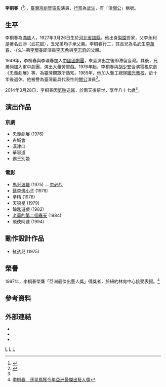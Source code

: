 {{藝人
| 姓名 = 李桐春
| 類型 = 男藝人
| 圖片 = 
| 圖片尺寸 = 
| 圖片簡介 = 
| 本名 = 
| 羅馬拼音 = Tung Chun Li
| 英文名 =
| 綽號 =
| 國籍 = [[中華民國|中華民國]]
| 籍貫 =
| 出生日期 = {{birth date|1927|3|26}}
| 出生地點 = {{ROC}}[[河北省|河北省]][[雄縣|雄縣]]
| 逝世日期 = {{Death date and age|2014|3|30|1927|3|26}} 
| 逝世地點 = {{ROC}}[[臺灣|臺灣]][[臺北|臺北]]
| 職業 = 演員
| 配偶 = 李學彬<ref name=apple2014/>
| 兒女 = 三子二女<ref name=apple2014/>
| 出道地點 = 
| 出道日期 = 
| 出道作 = 
| 活躍年代 = 
| 經紀公司 =
| 網站 = 
|相關團體 = 
|獎項 = 
|IMDb = 2829531
}}
'''李桐春'''（{{bd|1927年|3月26日|2014年|3月30日|catIdx=L李}}<ref name=apple2014>{{cite news|title=活關公李桐春病逝 姪子李志希悲晚景|url=http://ent.appledaily.com.tw/enews/article/entertainment/20140407/35749517/|accessdate=2014-05-22|newspaper=[[蘋果日報|蘋果日報]]|author=陳幼英|date=2009-02-13|archive-date=2016-03-04|archive-url=https://web.archive.org/web/20160304133642/http://ent.appledaily.com.tw/enews/article/entertainment/20140407/35749517/|dead-url=no}}</ref>），[[臺灣|臺灣]][[京劇|京劇]]暨[[電影|電影]]演員，[[行當|行當]]為[[武生|武生]]，有「活[[關公|關公]]」稱號。

==生平==
李桐春為[[滿族|滿族]]人，1927年3月26日生於[[河北省|河北省]][[雄縣|雄縣]]。他出身[[梨園|梨園]]世家，父李永利是著名武淨（武花臉），五兄弟均子承父業。李桐春行二，其長兄為名武生[[李萬春|李萬春]]，-{么}-弟[[李環春|李環春]]即演員[[李志希|李志希]]與[[李志奇|李志奇]]的父親。

1949年，李桐春與李環春加入[[中國國劇團|中國國劇團]]，來臺演出之後即滯留臺灣。其後，兄弟倆加入軍中劇團，演出大量勞軍戲。1976年起，李桐春與[[胡少安|胡少安]]合演電視京劇《忠義劇展》等，為臺灣觀眾所熟知。1985年，他加入藝工總隊[[國光藝校|國光藝校]]，於十年後退休。他被譽為臺灣最具代表性的[[關公|關公]]演員<ref name=taiwanpedia>{{cite news|title=李桐春|url=http://nrch.culture.tw/twpedia.aspx?id=21010|accessdate=2014-05-22|newspaper=[[文建會|文建會]]臺灣大百科全書|author=李元皓|date=2009-02-13|archive-date=2019-09-01|archive-url=https://web.archive.org/web/20190901114658/http://nrch.culture.tw/twpedia.aspx?id=21010|dead-url=no}}</ref>。

2014年3月28日，李桐春因[[氣喘|氣喘]]送醫，於兩天後辭世，享年八十七歲<ref name=apple2014/>。

==演出作品==
===京劇===
*忠義劇展 (1976)
*古城會
*漢津口
*華容道
*霸王別姬

===電影===
*[[馬哥波羅_(電影)|馬哥波羅]] (1975) ... [[忽必烈|忽必烈]]
*[[蔡李佛小子|蔡李佛小子]] (1976) 
*拳精 (1978) 
*天狼星 (1979) 
*鑰匙遊戲 (1982) 
*[[老莫的第二個春天|老莫的第二個春天]] (1984)
*飛俠阿達 (1994)

==動作設計作品==
*紅孩兒 (1975) 

==榮譽==
1997年，李桐春榮膺「亞洲最傑出藝人獎」得獎者，於紐約林肯中心接受表揚。<ref name="京劇武生">[https://www.ocacnews.net/overseascommunity/article/article_story.jsp?id=59001 李桐春　孫翠鳳獲今年亞洲最傑出藝人獎 ]</ref>

==參考資料==
<references/>

==外部連結==
*{{IMDb name|0508530}}
*{{Hkmdb name|20849}}
*{{mtime people|1505333}}

[[Category:臺灣電影男演員|L]]
[[Category:台灣京劇演員|L]]
[[Category:李姓|L]]